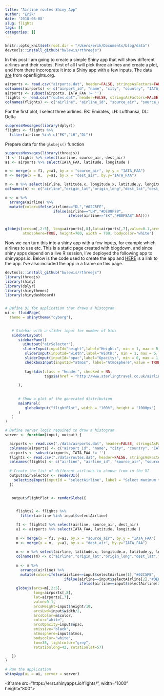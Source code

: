 ```yaml
---
title: "Airline routes Shiny App"
author: "Erik"
date: '2018-03-08'
slug: flights
tags: []
categories: []
---
```

```r
knitr::opts_knit$set(root.dir = "/Users/erik/Documents/blog/data")
devtools::install_github("bwlewis/rthreejs")
```

In this post I am going to create a simple Shiny app that will show different airlines and their routes. First of all I will pick three airlines and create a plot, and from there incoroprate it into a Shiny app with a few inputs. The data [are](https://www.theguardian.com/news/datablog/2010/jul/16/data-plural-singular, "Data is or data are?") from openflights.org. 

```r
airports <- read.csv("airports.dat", header=FALSE, stringsAsFactors=FALSE)
colnames(airports) <- c("airport_id", "name", "city", "country", "IATA_FAA", "ICAO", "latitude", "longitude", "altitude", "timezone", "DST")
airports <- subset(airports, IATA_FAA != '')
flights <- read.csv("routes.dat", header=FALSE, stringsAsFactors=FALSE)
colnames(flights) <- c("airline", "airline_id", "source_air", "source_air_id", "dest_air", "dest_air_id","code_share", "stops", "equipment")
```

For the first plot, I select three airlines. EK: Emirates, LH: Lufthansa, DL: Delta

```r

suppressMessages(library(dplyr))
flights <- flights %>% 
  filter(airline %in% c("EK","LH","DL"))

```


Prepare data for the `globejs()` function
```r
suppressMessages(library(threejs))
f1 <- flights %>% select(airline, source_air, dest_air)
a1 <- airports %>% select(IATA_FAA, latitude, longitude )

m <- merge(x = f1, y=a1, by.x = "source_air", by.y = "IATA_FAA")
m <- merge(x = m,  y=a1, by.x = "dest_air", by.y="IATA_FAA")

m <- m %>% select(airline, latitude.x, longitude.x, latitude.y, longitude.y, airline)
colnames(m) <- c("airline","origin_lat","origin_long","dest_lat","dest_long")

m <- m %>% 
  arrange(airline) %>% 
  mutate(color=ifelse(airline=="DL","#02C5FE",
                      ifelse(airline=="LH","#DE88F78",
                             ifelse(airline=="EK","#88F8AB",NA))))


globejs(arcs=m[,2:5], long=airports[,8],lat=airports[,7],value=0.1,arcsHeight=0.23, arcsLwd=0.01, arcsColor=m$color, color="white",arcsOpacity=.25, emissive="black",
        atmosphere=TRUE, height=700, width = 700, bodycolor='white')

```

Now we can turn this into a shiny app with a few inputs, for example which airlines to use etc. This is a static page created with blogdown, and since shiny apps depend on a live R session, I've deployed the following app to shinyapps.io. Below is the code used to create the app and [HERE](https://erst.shinyapps.io/flights/) is a link to the app. I've also included the app in a frame on this page.

```r
devtools::install_github("bwlewis/rthreejs")
library(threejs)
library(shiny)
library(dplyr)
library(shinythemes)
library(shinydashboard)


# Define UI for application that draws a histogram
ui <- fluidPage(
  theme = shinytheme("cyborg"),
  

   # Sidebar with a slider input for number of bins 
   sidebarLayout(
      sidebarPanel(
        uiOutput("airSelector"),
        sliderInput(inputId="height",label="Height:", min = 1, max = 5, value=1),
         sliderInput(inputId="width",label="Width:", min = 1, max = 5, value=1),
         sliderInput(inputId="opac",label="Opacity:", min = 0, max = 1, value=0.3),
         checkboxInput(inputId="atmos", label="Atmosphere",value = TRUE, width = "800px"),
         
         tags$div(class = "header", checked = NA,
                  tags$a(href = "http://www.sterlingtravel.co.uk/airline_list.html", "Airline names and corresponding IATA codes"))
         
      ),
      
      
      # Show a plot of the generated distribution
      mainPanel(
         globeOutput("flightPlot", width = "100%", height = "1000px")
      )
   )
)

# Define server logic required to draw a histogram
server <- function(input, output) {

  airports <- read.csv("./data/airports.dat", header=FALSE, stringsAsFactors=FALSE)
  colnames(airports) <- c("airport_id", "name", "city", "country", "IATA_FAA", "ICAO", "latitude", "longitude", "altitude", "timezone", "DST")
  airports <- subset(airports, IATA_FAA != '')
  flights <- read.csv("./data/routes.dat", header=FALSE, stringsAsFactors=FALSE)
  colnames(flights) <- c("airline", "airline_id", "source_air", "source_air_id", "dest_air", "dest_air_id","code_share", "stops", "equipment")
  
  # Create the list of different airlines to choose from in the UI
  output$airSelector <- renderUI({
    selectizeInput(inputId = "selectAirline", label = "Select maximum three airline companies IATA code",multiple = T, options = list(maxItems = 3), choices=rev(unique(flights$airline))) 
  })

  
   output$flightPlot <- renderGlobe({

     
     flights2 <- flights %>% 
       filter(airline %in% input$selectAirline)

     f1 <- flights2 %>% select(airline, source_air, dest_air)
     a1 <- airports %>% select(IATA_FAA, latitude, longitude )
     
     m <- merge(x = f1, y=a1, by.x = "source_air", by.y = "IATA_FAA")
     m <- merge(x = m,  y=a1, by.x = "dest_air", by.y="IATA_FAA")
     
     m <- m %>% select(airline, latitude.x, longitude.x, latitude.y, longitude.y, airline)
     colnames(m) <- c("airline","origin_lat","origin_long","dest_lat","dest_long")
     
     m <- m %>% 
       arrange(airline) %>% 
       mutate(color=ifelse(airline==input$selectAirline[1],"#02C5FE",
                           ifelse(airline==input$selectAirline[2],"#DE88F78",
                                  ifelse(airline==input$selectAirline[3],"#88F8AB",NA))))
     globejs(arcs=m[,2:5],
             long=airports[,8],
             lat=airports[,7],
             value=0.1,
             arcsHeight=input$height/10,
             arcsLwd=input$width/2,
             arcsColor=m$color,
             color="white",
             arcsOpacity=input$opac,
             emissive="black",
             atmosphere=input$atmos,
             bodycolor='white',
             fov=35, lightcolor="grey",
             rotationlong=42, rotationlat=57)

   })
}

# Run the application 
shinyApp(ui = ui, server = server)


```


<iframe src="https://erst.shinyapps.io/flights/", width="1000" height="800"></iframe>

